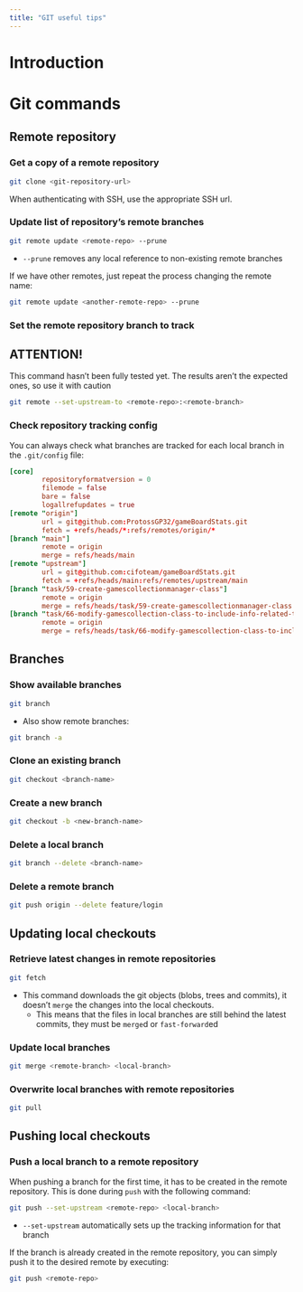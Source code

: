 ```yaml
---
title: "GIT useful tips"
---
```

# Introduction
# Git commands
## Remote repository
### Get a copy of a remote repository
```bash
git clone <git-repository-url>
```

When authenticating with SSH, use the appropriate SSH url.

### Update list of repository's remote branches
```bash
git remote update <remote-repo> --prune
```
- `--prune` removes any local reference to non-existing remote branches

If we have other remotes, just repeat the process changing the remote name:

```bash
git remote update <another-remote-repo> --prune
```

### Set the remote repository branch to track

:::{.callout-warning}

## ATTENTION!
This command hasn't been fully tested yet. The results aren't the expected ones, so use it with caution
:::

```.bash
git remote --set-upstream-to <remote-repo>:<remote-branch>
```

### Check repository tracking config
You can always check what branches are tracked for each local branch in the `.git/config` file:

```.conf
[core]
        repositoryformatversion = 0
        filemode = false
        bare = false
        logallrefupdates = true
[remote "origin"]
        url = git@github.com:ProtossGP32/gameBoardStats.git
        fetch = +refs/heads/*:refs/remotes/origin/*
[branch "main"]
        remote = origin
        merge = refs/heads/main
[remote "upstream"]
        url = git@github.com:cifoteam/gameBoardStats.git
        fetch = +refs/heads/main:refs/remotes/upstream/main
[branch "task/59-create-gamescollectionmanager-class"]
        remote = origin
        merge = refs/heads/task/59-create-gamescollectionmanager-class
[branch "task/66-modify-gamescollection-class-to-include-info-related-to-the-games-usage"]
        remote = origin
        merge = refs/heads/task/66-modify-gamescollection-class-to-include-info-related-to-the-games-usage
```

## Branches
### Show available branches
```bash
git branch
```

- Also show remote branches:
```bash
git branch -a
```

### Clone an existing branch
```bash
git checkout <branch-name>
```

### Create a new branch
```bash
git checkout -b <new-branch-name>
```

### Delete a local branch
```bash
git branch --delete <branch-name>
```

### Delete a remote branch
```bash
git push origin --delete feature/login
```

## Updating local checkouts
### Retrieve latest changes in remote repositories
```bash
git fetch
```
- This command downloads the git objects (blobs, trees and commits), it doesn't `merge` the changes into the local checkouts.
    - This means that the files in local branches are still behind the latest commits, they must be `merge`d or `fast-forward`ed

### Update local branches
```bash
git merge <remote-branch> <local-branch>
```

### Overwrite local branches with remote repositories
```bash
git pull
```

## Pushing local checkouts
### Push a local branch to a remote repository
When pushing a branch for the first time, it has to be created in the remote repository. This is done during `push` with the following command:

```.bash
git push --set-upstream <remote-repo> <local-branch>
```

- `--set-upstream` automatically sets up the tracking information for that branch

If the branch is already created in the remote repository, you can simply push it to the desired remote by executing:

```.bash
git push <remote-repo>
```